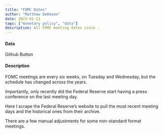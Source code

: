 ```yaml
---
title: "FOMC Dates"
author: "Matthew DeHaven"
date: 2023-01-11
tags: ["monetary policy", "data"]
description: All FOMC meeting dates since .
---
```


#### Data

Github Button

#### Description

FOMC meetings are every six weeks, on Tuesday and Wednesday, but the schedule has changed across the years.

Importantly, only recently did the Federal Reserve start having a press conference on the last meeting day.

Here I scrape the Federal Reserve's website to pull the most recent meeting days and the historical ones from their archive.

There are a few manual adjustments for some non-standard format meetings.
